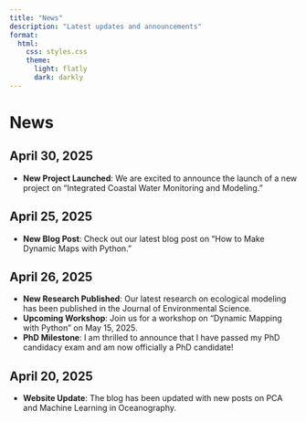 ```yaml
---
title: "News"
description: "Latest updates and announcements"
format: 
  html:
    css: styles.css
    theme: 
      light: flatly
      dark: darkly
---
```


# News

## April 30, 2025
- **New Project Launched**: We are excited to announce the launch of a new project on "Integrated Coastal Water Monitoring and Modeling."

## April 25, 2025
- **New Blog Post**: Check out our latest blog post on "How to Make Dynamic Maps with Python."

## April 26, 2025
- **New Research Published**: Our latest research on ecological modeling has been published in the Journal of Environmental Science.
- **Upcoming Workshop**: Join us for a workshop on "Dynamic Mapping with Python" on May 15, 2025.
- **PhD Milestone**: I am thrilled to announce that I have passed my PhD candidacy exam and am now officially a PhD candidate!

## April 20, 2025
- **Website Update**: The blog has been updated with new posts on PCA and Machine Learning in Oceanography.